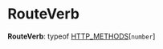 
# RouteVerb

 **RouteVerb**: typeof [HTTP_METHODS](../../../modules/medusa/page.mdx#http_methods)[`number`]
